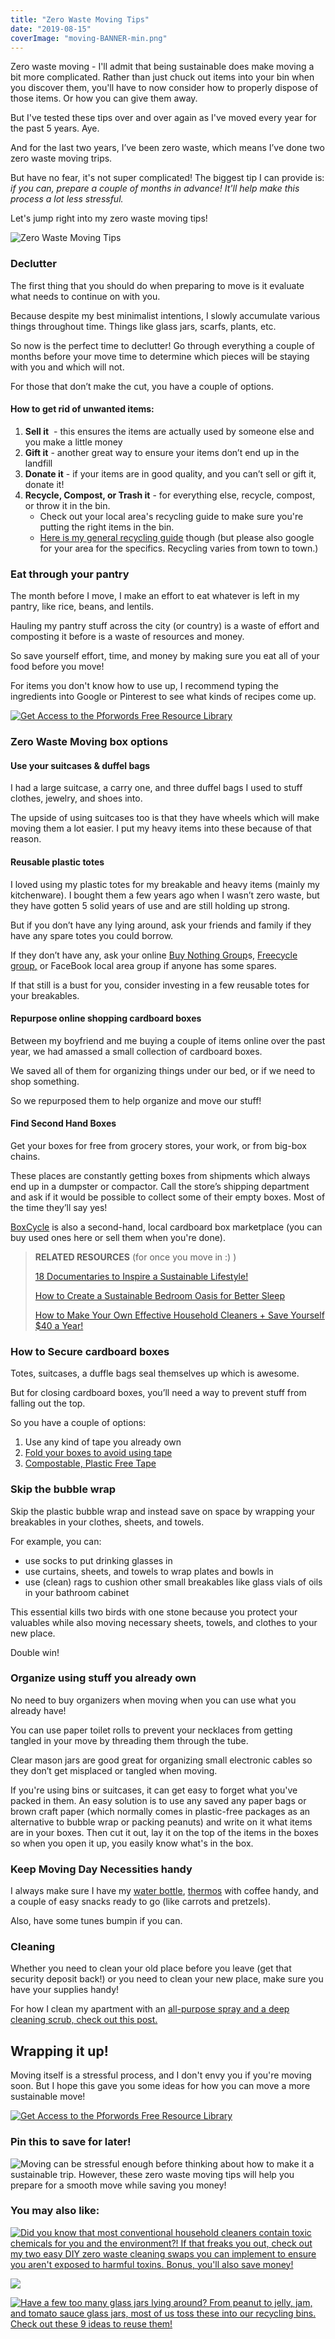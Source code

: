 ```yaml
---
title: "Zero Waste Moving Tips"
date: "2019-08-15"
coverImage: "moving-BANNER-min.png"
---
```


Zero waste moving - I'll admit that being sustainable does make moving a bit more complicated. Rather than just chuck out items into your bin when you discover them, you'll have to now consider how to properly dispose of those items. Or how you can give them away.

But I've tested these tips over and over again as I've moved every year for the past 5 years. Aye.

And for the last two years, I’ve been zero waste, which means I’ve done two zero waste moving trips.

But have no fear, it's not super complicated! The biggest tip I can provide is: _if you can, prepare a couple of months in advance! It'll help make this process a lot less stressful._

Let's jump right into my zero waste moving tips!

![Zero Waste Moving Tips](images/moving-BANNER-min-1024x690.png)

### Declutter

The first thing that you should do when preparing to move is it evaluate what needs to continue on with you.

Because despite my best minimalist intentions, I slowly accumulate various things throughout time. Things like glass jars, scarfs, plants, etc.

So now is the perfect time to declutter! Go through everything a couple of months before your move time to determine which pieces will be staying with you and which will not.

For those that don’t make the cut, you have a couple of options.

#### How to get rid of unwanted items:

1. **Sell it**  - this ensures the items are actually used by someone else and you make a little money
2. **Gift it** - another great way to ensure your items don’t end up in the landfill
3. **Donate it** - if your items are in good quality, and you can’t sell or gift it, donate it! 
4. **Recycle, Compost, or Trash it** - for everything else, recycle, compost, or throw it in the bin.
    - Check out your local area's recycling guide to make sure you're putting the right items in the bin.
    - [Here is my general recycling guide](https://pforwords.com/a-comprehensive-guide-to-recycling-correctly/?highlight=cleaning) though (but please also google for your area for the specifics. Recycling varies from town to town.)

### Eat through your pantry

The month before I move, I make an effort to eat whatever is left in my pantry, like rice, beans, and lentils.

Hauling my pantry stuff across the city (or country) is a waste of effort and composting it before is a waste of resources and money.

So save yourself effort, time, and money by making sure you eat all of your food before you move!

For items you don't know how to use up, I recommend typing the ingredients into Google or Pinterest to see what kinds of recipes come up.

[![Get Access to the Pforwords Free Resource Library](images/FREE-RESOURCE-LIBRARY-min.png)](https://mailchi.mp/be227f5f5cdc/freeresources)

### Zero Waste Moving box options

#### Use your suitcases & duffel bags

I had a large suitcase, a carry one, and three duffel bags I used to stuff clothes, jewelry, and shoes into.

The upside of using suitcases too is that they have wheels which will make moving them a lot easier. I put my heavy items into these because of that reason.

#### Reusable plastic totes

I loved using my plastic totes for my breakable and heavy items (mainly my kitchenware). I bought them a few years ago when I wasn’t zero waste, but they have gotten 5 solid years of use and are still holding up strong.

But if you don’t have any lying around, ask your friends and family if they have any spare totes you could borrow. 

If they don’t have any, ask your online [Buy Nothing Group](https://buynothingproject.org/find-a-group/)s, [Freecycle group,](https://www.freecycle.org/) or FaceBook local area group if anyone has some spares.

If that still is a bust for you, consider investing in a few reusable totes for your breakables. 

#### Repurpose online shopping cardboard boxes

Between my boyfriend and me buying a couple of items online over the past year, we had amassed a small collection of cardboard boxes.

We saved all of them for organizing things under our bed, or if we need to shop something.

So we repurposed them to help organize and move our stuff!  

#### Find Second Hand Boxes

Get your boxes for free from grocery stores, your work, or from big-box chains.

These places are constantly getting boxes from shipments which always end up in a dumpster or compactor. Call the store’s shipping department and ask if it would be possible to collect some of their empty boxes. Most of the time they’ll say yes!

[BoxCycle](https://www.boxcycle.com/) is also a second-hand, local cardboard box marketplace (you can buy used ones here or sell them when you're done).

> **RELATED RESOURCES** (for once you move in :) )
> 
> [18 Documentaries to Inspire a Sustainable Lifestyle!](https://pforwords.com/zero-waste-documentaries-9-documentaries-inspire-live-zero-waste-lifestyle/)
> 
> [How to Create a Sustainable Bedroom Oasis for Better Sleep](https://pforwords.com/create-a-relaxing-bedroom-oasis-to-sleep-better/)
> 
> [How to Make Your Own Effective Household Cleaners + Save Yourself $40 a Year!](https://pforwords.com/zero-waste-cleaning-swaps/)

### How to Secure cardboard boxes

Totes, suitcases, a duffle bags seal themselves up which is awesome.

But for closing cardboard boxes, you’ll need a way to prevent stuff from falling out the top.

So you have a couple of options:

1. Use any kind of tape you already own
2. [Fold your boxes to avoid using tape](https://www.youtube.com/watch?v=LiQCdrAEBKg)
3. [Compostable, Plastic Free Tape](http://lifewithoutplastic.com/gummed-paper-tape-7-6-cm-3/?aff=468)

### Skip the bubble wrap

Skip the plastic bubble wrap and instead save on space by wrapping your breakables in your clothes, sheets, and towels.

For example, you can:

- use socks to put drinking glasses in
- use curtains, sheets, and towels to wrap plates and bowls in
- use (clean) rags to cushion other small breakables like glass vials of oils in your bathroom cabinet

This essential kills two birds with one stone because you protect your valuables while also moving necessary sheets, towels, and clothes to your new place.

Double win!

### Organize using stuff you already own

No need to buy organizers when moving when you can use what you already have!

You can use paper toilet rolls to prevent your necklaces from getting tangled in your move by threading them through the tube.

Clear mason jars are good great for organizing small electronic cables so they don’t get misplaced or tangled when moving.

If you're using bins or suitcases, it can get easy to forget what you've packed in them. An easy solution is to use any saved any paper bags or brown craft paper (which normally comes in plastic-free packages as an alternative to bubble wrap or packing peanuts) and write on it what items are in your boxes. Then cut it out, lay it on the top of the items in the boxes so when you open it up, you easily know what's in the box.

### Keep Moving Day Necessities handy

I always make sure I have my [water bottle](https://earthhero.com/products/travel/klean-kanteen-classic-insulated-stainless-steel-water-bottle-20oz/?ref=pforwords), [thermos](https://earthhero.com/products/travel/klean-kanteen-wide-insulated-coffee-mug-16oz/?ref=pforwords) with coffee handy, and a couple of easy snacks ready to go (like carrots and pretzels).

Also, have some tunes bumpin if you can.

### Cleaning

Whether you need to clean your old place before you leave (get that security deposit back!) or you need to clean your new place, make sure you have your supplies handy!

For how I clean my apartment with an [all-purpose spray and a deep cleaning scrub, check out this post.](https://pforwords.com/zero-waste-cleaning-swaps/)

## Wrapping it up!

Moving itself is a stressful process, and I don't envy you if you're moving soon. But I hope this gave you some ideas for how you can move a more sustainable move!

[![Get Access to the Pforwords Free Resource Library](images/GET-ACCESS-DIYS-EBOOK-1-min.png)](https://mailchi.mp/be227f5f5cdc/freeresources)

### Pin this to save for later!

![Moving can be stressful enough before thinking about how to make it a sustainable trip. However, these zero waste moving tips will help you prepare for a smooth move while saving you money!](images/moving-pin-min-684x1024.png)

### You may also like:

[![Did you know that most conventional household cleaners contain toxic chemicals for you and the environment?! If that freaks you out, check out my two easy DIY zero waste cleaning swaps you can implement to ensure you aren't exposed to harmful toxins. Bonus, you'll also save money!](images/Cleaners-min-1-684x1024.png)](https://pforwords.com/zero-waste-cleaning-swaps/)

[![](images/to-go-kit-min-684x1024.png)](https://pforwords.com/zero-waste-to-go-kit/)

[![Have a few too many glass jars lying around? From peanut to jelly, jam, and tomato sauce glass jars, most of us toss these into our recycling bins. Check out these 9 ideas to reuse them!](images/glass-jars-1-min-684x1024.png)](https://pforwords.com/how-to-use-old-glass-jars/)

